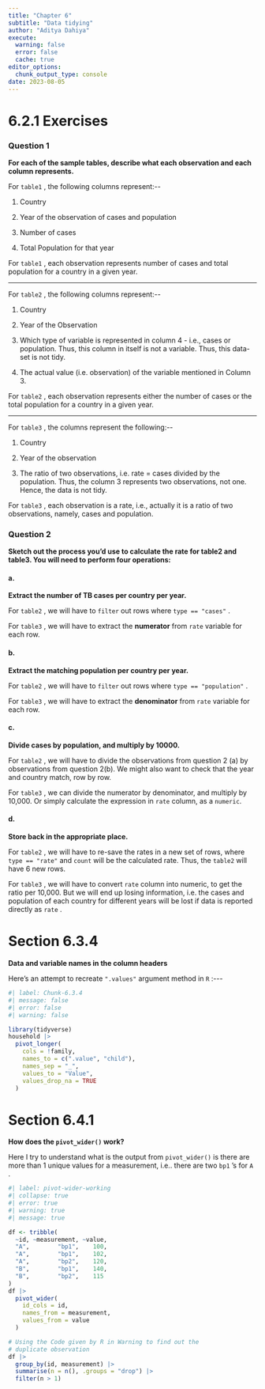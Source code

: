 ```yaml
---
title: "Chapter 6"
subtitle: "Data tidying"
author: "Aditya Dahiya"
execute: 
  warning: false
  error: false
  cache: true
editor_options: 
  chunk_output_type: console
date: 2023-08-05
---
```


# **6.2.1 Exercises**

### **Question 1**

**For each of the sample tables, describe what each observation and each column represents.**

For `table1` , the following columns represent:\--

1.  Country

2.  Year of the observation of cases and population

3.  Number of cases

4.  Total Population for that year

For `table1` , each observation represents number of cases and total population for a country in a given year.

------------------------------------------------------------------------

For `table2` , the following columns represent:\--

1.  Country

2.  Year of the Observation

3.  Which type of variable is represented in column 4 - i.e., cases or population. Thus, this column in itself is not a variable. Thus, this data-set is not tidy.

4.  The actual value (i.e. observation) of the variable mentioned in Column 3.

For `table2` , each observation represents either the number of cases or the total population for a country in a given year.

------------------------------------------------------------------------

For `table3` , the columns represent the following:\--

1.  Country

2.  Year of the observation

3.  The ratio of two observations, i.e. rate = cases divided by the population. Thus, the column 3 represents two observations, not one. Hence, the data is not tidy.

For `table3` , each observation is a rate, i.e., actually it is a ratio of two observations, namely, cases and population.

### **Question 2**

**Sketch out the process you'd use to calculate the rate for table2 and table3. You will need to perform four operations:**

#### **a.**

**Extract the number of TB cases per country per year.**

For `table2` , we will have to `filter` out rows where `type == "cases"` .

For `table3` , we will have to extract the **numerator** from `rate` variable for each row.

#### **b.**

**Extract the matching population per country per year.**

For `table2` , we will have to `filter` out rows where `type == "population"` .

For `table3` , we will have to extract the **denominator** from `rate` variable for each row.

#### **c.**

**Divide cases by population, and multiply by 10000.**

For `table2` , we will have to divide the observations from question 2 (a) by observations from question 2(b). We might also want to check that the year and country match, row by row.

For `table3` , we can divide the numerator by denominator, and multiply by 10,000. Or simply calculate the expression in `rate` column, as a `numeric`.

#### **d.**

**Store back in the appropriate place.**

For `table2` , we will have to re-save the rates in a new set of rows, where `type == "rate"` and `count` will be the calculated rate. Thus, the `table2` will have 6 new rows.

For `table3` , we will have to convert `rate` column into numeric, to get the ratio per 10,000. But we will end up losing information, i.e. the cases and population of each country for different years will be lost if data is reported directly as `rate` .

# Section 6.3.4

**Data and variable names in the column headers**

Here's an attempt to recreate `".values"` argument method in `R` :\-\--

```r
#| label: Chunk-6.3.4
#| message: false
#| error: false
#| warning: false

library(tidyverse)
household |>
  pivot_longer(
    cols = !family,
    names_to = c(".value", "child"),
    names_sep = "_",
    values_to = "Value",
    values_drop_na = TRUE
  )


```

# Section 6.4.1

**How does the `pivot_wider()` work?**

Here I try to understand what is the output from `pivot_wider()` is there are more than 1 unique values for a measurement, i.e.. there are two `bp1` 's for `A` .

```r
#| label: pivot-wider-working
#| collapse: true
#| error: true
#| warning: true
#| message: true

df <- tribble(
  ~id, ~measurement, ~value,
  "A",        "bp1",    100,
  "A",        "bp1",    102,
  "A",        "bp2",    120,
  "B",        "bp1",    140, 
  "B",        "bp2",    115
)
df |>
  pivot_wider(
    id_cols = id,
    names_from = measurement,
    values_from = value
  )

# Using the Code given by R in Warning to find out the 
# duplicate observation
df |>
  group_by(id, measurement) |>
  summarise(n = n(), .groups = "drop") |>
  filter(n > 1)
```
